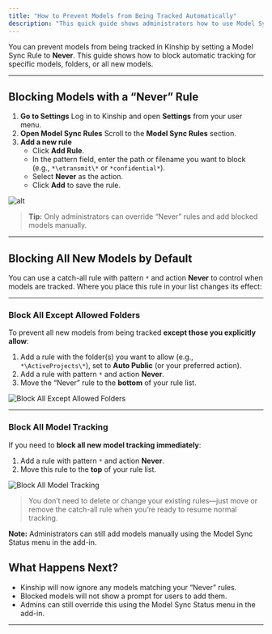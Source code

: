 ```yaml
---
title: "How to Prevent Models from Being Tracked Automatically"
description: "This quick guide shows administrators how to use Model Sync Rules to block automatic model tracking in Kinship"
---
```


You can prevent models from being tracked in Kinship by setting a Model Sync Rule to **Never**.
This guide shows how to block automatic tracking for specific models, folders, or all new models.

---

## Blocking Models with a “Never” Rule

1. **Go to Settings**
   Log in to Kinship and open **Settings** from your user menu.
2. **Open Model Sync Rules**
   Scroll to the **Model Sync Rules** section.
3. **Add a new rule**
   - Click **Add Rule**.
   - In the pattern field, enter the path or filename you want to block (e.g., `*\etransmit\*` or `*confidential*`).
   - Select **Never** as the action.
   - Click **Add** to save the rule.


<img
  className="block"
  src="/images/model-sync-rules-add-rule-entered.png"
  alt="alt"
/>

> **Tip:**
> Only administrators can override “Never” rules and add blocked models manually.

---

## Blocking All New Models by Default

You can use a catch-all rule with pattern `*` and action **Never** to control when models are tracked.
Where you place this rule in your list changes its effect:

---

### Block All Except Allowed Folders

To prevent all new models from being tracked **except those you explicitly allow**:

1. Add a rule with the folder(s) you want to allow (e.g., `*\ActiveProjects\*`), set to **Auto Public** (or your preferred action).
2. Add a rule with pattern `*` and action **Never**.
3. Move the “Never” rule to the **bottom** of your rule list.


<Frame
  caption="With this setup, models will only be tracked if they match an allowed folder. All others are blocked.">
    <img
        className="block"
        src="/images/model-sync-rules-block-all-models-except-allowed.png"
        alt="Block All Except Allowed Folders"
    />
</Frame>

---

### Block All Model Tracking

If you need to **block all new model tracking immediately**:

1. Add a rule with pattern `*` and action **Never**.
2. Move this rule to the **top** of your rule list.

<Frame
  caption="With this rule at the top, all model tracking is blocked, regardless of any other rules below.">
    <img
        className="block"
        src="/images/model-sync-rules-block-all-models.png"
        alt="Block All Model Tracking"
    />
</Frame>

> You don’t need to delete or change your existing rules—just move or remove the catch-all rule when you’re ready to resume normal tracking.

**Note:** Administrators can still add models manually using the Model Sync Status menu in the add-in.

## What Happens Next?

- Kinship will now ignore any models matching your “Never” rules.
- Blocked models will not show a prompt for users to add them.
- Admins can still override this using the Model Sync Status menu in the add-in.

---
